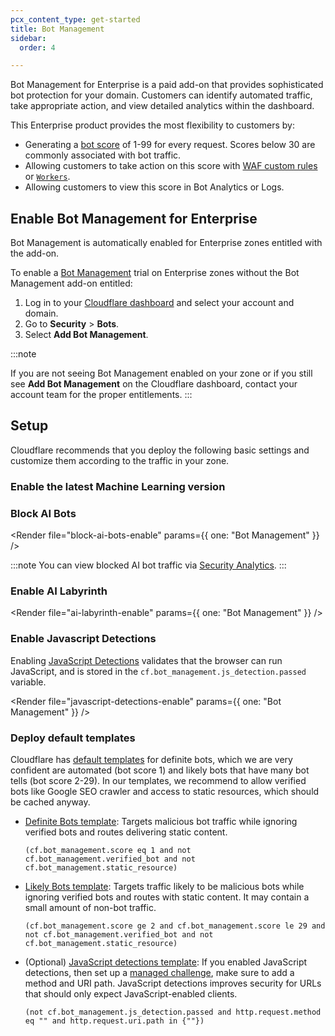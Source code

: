 ```yaml
---
pcx_content_type: get-started
title: Bot Management
sidebar:
  order: 4

---
```



Bot Management for Enterprise is a paid add-on that provides sophisticated bot protection for your domain. Customers can identify automated traffic, take appropriate action, and view detailed analytics within the dashboard.

This Enterprise product provides the most flexibility to customers by:

- Generating a [bot score](/bots/concepts/bot-score/) of 1-99 for every request. Scores below 30 are commonly associated with bot traffic.
- Allowing customers to take action on this score with [WAF custom rules](/waf/custom-rules/) or [`Workers`](/workers/runtime-apis/request/#incomingrequestcfproperties).
- Allowing customers to view this score in Bot Analytics or Logs.

## Enable Bot Management for Enterprise

Bot Management is automatically enabled for Enterprise zones entitled with the add-on.

To enable a [Bot Management](https://dash.cloudflare.com/?to=/:account/:zone/security/bots) trial on Enterprise zones without the Bot Management add-on entitled:

1. Log in to your [Cloudflare dashboard](https://dash.cloudflare.com/) and select your account and domain.
2. Go to **Security** > **Bots**.
3. Select **Add Bot Management**.

:::note

If you are not seeing Bot Management enabled on your zone or if you still see **Add Bot Management** on the Cloudflare dashboard, contact your account team for the proper entitlements.
:::

## Setup

Cloudflare recommends that you deploy the following basic settings and customize them according to the traffic in your zone.

### Enable the latest Machine Learning version

<Render file="latest-ml-model-enable" />

### Block AI Bots

<Render file="block-ai-bots-enable" params={{ one: "Bot Management" }} />

:::note
You can view blocked AI bot traffic via [Security Analytics](/waf/analytics/security-analytics/).
:::

### Enable AI Labyrinth

<Render file="ai-labyrinth-enable" params={{ one: "Bot Management" }} />

### Enable Javascript Detections

Enabling [JavaScript Detections](/bots/additional-configurations/javascript-detections/) validates that the browser can run JavaScript, and is stored in the `cf.bot_management.js_detection.passed` variable.

<Render file="javascript-detections-enable" params={{ one: "Bot Management" }} />

### Deploy default templates

Cloudflare has [default templates](https://dash.cloudflare.com/?to=/:account/:zone/security/security-rules?template=bot_traffic) for definite bots, which we are very confident are automated (bot score 1) and likely bots that have many bot tells (bot score 2-29). In our templates, we recommend to allow verified bots like Google SEO crawler and access to static resources, which should be cached anyway.

- [Definite Bots template](https://dash.cloudflare.com/?to=/:account/:zone:/security/security-rules/custom-rules/create?template=Definitely%20Bots): Targets malicious bot traffic while ignoring verified bots and routes delivering static content.

    `(cf.bot_management.score eq 1 and not cf.bot_management.verified_bot and not cf.bot_management.static_resource)`

- [Likely Bots template](https://dash.cloudflare.com/?to=/:account/:zone/security/security-rules/custom-rules/create?template=Likely%20Bots): Targets traffic likely to be malicious bots while ignoring verified bots and routes with static content. It may contain a small amount of non-bot traffic.

    `(cf.bot_management.score ge 2 and cf.bot_management.score le 29 and not cf.bot_management.verified_bot and not cf.bot_management.static_resource)`

- (Optional) [JavaScript detections template](https://dash.cloudflare.com/?to=/:account/:zone/security/security-rules/custom-rules/create?template=JavaScript%20Verified%20URLs): If you enabled JavaScript detections, then set up a [managed challenge](/fundamentals/security/cloudflare-challenges/#managed-challenge-recommended), make sure to add a method and URI path. JavaScript detections improves security for URLs that should only expect JavaScript-enabled clients.

    `(not cf.bot_management.js_detection.passed and http.request.method eq "" and http.request.uri.path in {""})`